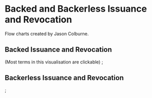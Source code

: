 
# Backed and Backerless Issuance and Revocation

Flow charts created by Jason Colburne.

## Backed Issuance and Revocation
(Most terms in this visualisation are clickable)
<Backed />;

## Backerless Issuance and Revocation

<Backerless />;